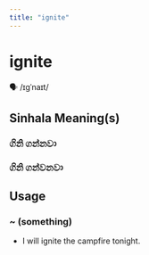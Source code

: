 ```yaml
---
title: "ignite"
---
```


# ignite

🗣️ /ɪɡˈnaɪt/

## Sinhala Meaning(s)

### ගිනි ගන්නවා
### ගිනි ගන්වනවා

## Usage

### ~ (something)

- I will ignite the campfire tonight.

